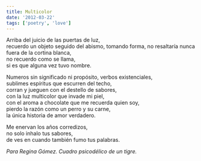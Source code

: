 ```yaml
---
title: Multicolor
date: '2012-03-22'
tags: ['poetry', 'love']
---
```


<div className="italic">
Arriba del juicio de las puertas de luz,<br/>
recuerdo un objeto seguido del abismo, tomando forma, 
no resaltaría nunca fuera de la cortina blanca,<br/>
no recuerdo como se llama,<br/>
si es que alguna vez tuvo nombre.<br/>

Numeros sin significado ni propósito, verbos existenciales,<br/>
sublimes espíritus que escurren del techo,<br/>
corran y jueguen con el destello de sabores,<br/>
con la luz multicolor que invade mi piel,<br/>
con el aroma a chocolate que me recuerda quien soy,<br/>
pierdo la razón como un perro y su carne,<br/>
la única historia de amor verdadero.<br/>

Me enervan los años corredizos,<br/>
no solo inhalo tus sabores,<br/>
de ves en cuando también fumo tus palabras.<br/>
</div>

*Para Regina Gómez. Cuadro psicodélico de un tigre.*
